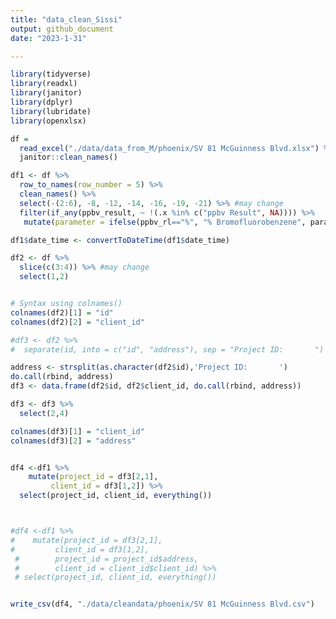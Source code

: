 ```yaml
---
title: "data_clean_Sissi"
output: github_document
date: "2023-1-31"

---
```


```r
library(tidyverse)
library(readxl)
library(janitor)
library(dplyr)
library(lubridate)
library(openxlsx)
```

```r
df = 
  read_excel("./data/data_from_M/phoenix/SV 81 McGuinness Blvd.xlsx") %>% 
  janitor::clean_names()

```

```r



df1 <- df %>% 
  row_to_names(row_number = 5) %>% 
  clean_names() %>% 
  select(-(2:6), -8, -12, -14, -16, -19, -21) %>% #may change
  filter(if_any(ppbv_result, ~ !(.x %in% c("ppbv Result", NA)))) %>% 
   mutate(parameter = ifelse(ppbv_rl=="%", "% Bromofluorobenzene", parameter))

df1$date_time <- convertToDateTime(df1$date_time)

df2 <- df %>% 
  slice(c(3:4)) %>% #may change
  select(1,2) 


# Syntax using colnames()
colnames(df2)[1] = "id"
colnames(df2)[2] = "client_id"

#df3 <- df2 %>% 
#  separate(id, into = c("id", "address"), sep = "Project ID:       ") #may change

address <- strsplit(as.character(df2$id),'Project ID:       ') 
do.call(rbind, address)
df3 <- data.frame(df2$id, df2$client_id, do.call(rbind, address))

df3 <- df3 %>% 
  select(2,4) 

colnames(df3)[1] = "client_id"
colnames(df3)[2] = "address"


df4 <-df1 %>% 
    mutate(project_id = df3[2,1],
         client_id = df3[1,2]) %>% 
  select(project_id, client_id, everything())



#df4 <-df1 %>% 
#    mutate(project_id = df3[2,1],
#         client_id = df3[1,2],
 #        project_id = project_id$address,
 #        client_id = client_id$client_id) %>% 
 # select(project_id, client_id, everything())



```

```r
write_csv(df4, "./data/cleandata/phoenix/SV 81 McGuinness Blvd.csv")
```

